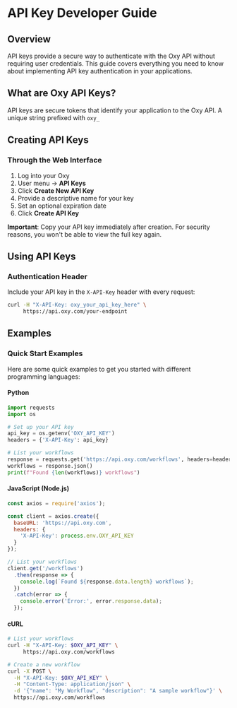 # API Key Developer Guide

## Overview

API keys provide a secure way to authenticate with the Oxy API without requiring user credentials. This guide covers everything you need to know about implementing API key authentication in your applications.

## What are Oxy API Keys?

API keys are secure tokens that identify your application to the Oxy API. A unique string prefixed with `oxy_`

## Creating API Keys

### Through the Web Interface

1. Log into your Oxy
2. User menu -> **API Keys**
3. Click **Create New API Key**
4. Provide a descriptive name for your key
5. Set an optional expiration date
6. Click **Create API Key**

**Important**: Copy your API key immediately after creation. For security reasons, you won't be able to view the full key again.

## Using API Keys

### Authentication Header

Include your API key in the `X-API-Key` header with every request:

```bash
curl -H "X-API-Key: oxy_your_api_key_here" \
     https://api.oxy.com/your-endpoint
```

## Examples

### Quick Start Examples

Here are some quick examples to get you started with different programming languages:

#### Python
```python
import requests
import os

# Set up your API key
api_key = os.getenv('OXY_API_KEY')
headers = {'X-API-Key': api_key}

# List your workflows
response = requests.get('https://api.oxy.com/workflows', headers=headers)
workflows = response.json()
print(f"Found {len(workflows)} workflows")
```

#### JavaScript (Node.js)
```javascript
const axios = require('axios');

const client = axios.create({
  baseURL: 'https://api.oxy.com',
  headers: {
    'X-API-Key': process.env.OXY_API_KEY
  }
});

// List your workflows
client.get('/workflows')
  .then(response => {
    console.log(`Found ${response.data.length} workflows`);
  })
  .catch(error => {
    console.error('Error:', error.response.data);
  });
```

#### cURL
```bash
# List your workflows
curl -H "X-API-Key: $OXY_API_KEY" \
     https://api.oxy.com/workflows

# Create a new workflow
curl -X POST \
  -H "X-API-Key: $OXY_API_KEY" \
  -H "Content-Type: application/json" \
  -d '{"name": "My Workflow", "description": "A sample workflow"}' \
  https://api.oxy.com/workflows
```